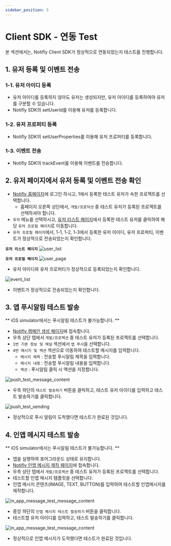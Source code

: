 ```yaml
---
sidebar_position: 5
---
```


# Client SDK - 연동 Test

본 섹션에서는, Notifly Client SDK가 정상적으로 연동되었는지 테스트를 진행합니다.

## 1. 유저 등록 및 이벤트 전송

### 1-1. 유저 아이디 등록
- 유저 아이디를 등록하지 않아도 유저는 생성되지만, 유저 아이디를 등록하여야 유저를 구분할 수 있습니다.
- Notifly SDK의 setUserId를 이용해 유저를 등록합니다.

### 1-2. 유저 프로퍼티 등록 
- Notifly SDK의 setUserProperties를 이용해 유저 프로퍼티를 등록합니다.

### 1-3. 이벤트 전송 
- Notifly SDK의 trackEvent를 이용해 이벤트를 전송합니다.

## 2. 유저 페이지에서 유저 등록 및 이벤트 전송 확인
- [Notifly 홈페이지](https://notifly.tech/ko/console)에 로그인 하시고, 1에서 등록한 테스트 유저가 속한 프로젝트를 선택합니다. 
    - 홈페이지 오른쪽 상단에서, `개발/프로덕션` 중 테스트 유저가 등록된 프로젝트를 선택하셔야 합니다.
- `유저` 메뉴를 선택하시고, [유저 리스트 페이지](https://notifly.tech/ko/console/users)에서 등록한 테스트 유저를 클릭하여 해당 `유저 프로필 페이지`로 이동합니다.
- `유저 프로필 페이지`에서, 1-1, 1-2, 1-3에서 등록한 유저 아이디, 유저 프로퍼티, 이벤트가 정상적으로 전송되었는지 확인합니다.
    
**`유저 리스트 페이지`**
![user_list](./image/user_list.png)

**`유저 프로필 페이지`**
![user_page](./image/user_page.png)

- 유저 아이디와 유저 프로퍼티가 정상적으로 등록되었는지 확인합니다.

![event_list](./image/user_event_list.png)

- 이벤트가 정상적으로 전송되었는지 확인합니다.

## 3. 앱 푸시알림 테스트 발송

** iOS simulator에서는 푸시알림 테스트가 불가능합니다. **

- [Notifly 캠페인 생성 페이지](https://www.notifly.tech/console/campaign/create)에 접속합니다.
- 우측 상단 탭에서 `개발/프로젝션` 중 테스트 유저가 등록된 프로젝트를 선택합니다.
- `1번 기본 정보 및 채널` 섹션에서 `앱 푸시`을 선택합니다.
- `4번 메시지 및 액션` 섹션으로 이동하여 테스트할 메시지를 입력합니다.
    - `메시지 제목` : 전송할 푸시알림 제목을 입력합니다.
    - `메시지 내용` : 전송할 푸시알림 내용을 입력합니다.
    - `액션` : 푸시알림 클릭 시 액션을 지정합니다.

![push_test_message_content](./image/push_test_content.png)
- 우측 하단의 `테스트 발송하기` 버튼을 클릭하고, 테스트 유저 아이디를 입력하고 테스트 발송하기를 클릭합니다.

![push_test_sending](./image/push_test_result.png)

- 정상적으로 푸시 알림이 도착했다면 테스트가 완료된 것입니다.

## 4. 인앱 메시지 테스트 발송

** iOS simulator에서는 푸시알림 테스트가 불가능합니다. **

- 앱을 실행하여 포어그라운드 상태로 유지합니다.
- [Notifly 인앱 메시지 제작 페이지](https://www.notifly.tech/console/in-app-message)에 접속합니다.
- 우측 상단 탭에서 `개발/프로젝션` 중 테스트 유저가 등록된 프로젝트를 선택합니다.
- 테스트할 인앱 메시지 템플릿을 선택합니다.
- 인앱 메시지 콘텐츠(IMAGE, TEXT, BUTTON)를 입력하여 테스트할 인앱메시지를 제작합니다.

![in_app_message_test_message_content](./image/in_app_message_test_content.png)

- 중앙 하단의 `인앱 메시지 테스트 발송하기` 버튼을 클릭합니다.
- 테스트할 유저 아이디를 입력하고, 테스트 발송하기를 클릭합니다.

![in_app_message_test_message_content](./image/in_app_message_test_result.png)

- 정상적으로 인앱 메시지가 도착했다면 테스트가 완료된 것입니다.
